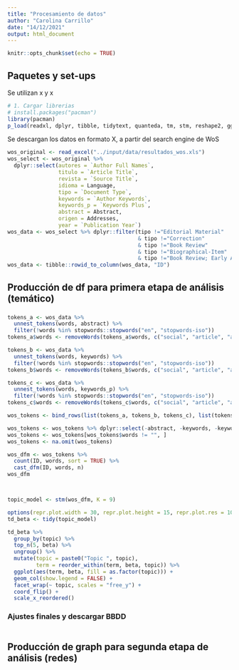 ```yaml
---
title: "Procesamiento de datos"
author: "Carolina Carrillo"
date: "14/12/2021"
output: html_document
---
```


```r
knitr::opts_chunk$set(echo = TRUE)
```

## Paquetes y set-ups
Se utilizan x y x

```r
# 1. Cargar librerias
# install.packages("pacman")
library(pacman)
p_load(readxl, dplyr, tibble, tidytext, quanteda, tm, stm, reshape2, ggplot2)
```

Se descargan los datos en formato X, a partir del search engine de WoS

```r
wos_original <- read_excel("../input/data/resultados_wos.xls")
wos_select <- wos_original %>% 
  dplyr::select(autores = `Author Full Names`,
                titulo = `Article Title`, 
                revista = `Source Title`, 
                idioma = Language,
                tipo = `Document Type`,
                keywords = `Author Keywords`,
                keywords_p = `Keywords Plus`,
                abstract = Abstract,
                origen = Addresses,
                year = `Publication Year`)
wos_data <- wos_select %>% dplyr::filter(tipo !="Editorial Material" 
                                         & tipo !="Correction" 
                                         & tipo !="Book Review"
                                         & tipo !="Biographical-Item"
                                         & tipo !="Book Review; Early Access")
wos_data <- tibble::rowid_to_column(wos_data, "ID")
```

## Producción de df para primera etapa de análisis (temático)
### 
```r
tokens_a <- wos_data %>%
  unnest_tokens(words, abstract) %>%
  filter(!words %in% stopwords::stopwords("en", "stopwords-iso"))
tokens_a$words <- removeWords(tokens_a$words, c("social", "article", "analysis", "study"))

tokens_b <- wos_data %>%
  unnest_tokens(words, keywords) %>%
  filter(!words %in% stopwords::stopwords("en", "stopwords-iso"))
tokens_b$words <- removeWords(tokens_b$words, c("social", "article", "analysis", "study"))

tokens_c <- wos_data %>%
  unnest_tokens(words, keywords_p) %>%
  filter(!words %in% stopwords::stopwords("en", "stopwords-iso"))
tokens_c$words <- removeWords(tokens_c$words, c("social", "article", "analysis", "study", "variables", "studies"))

wos_tokens <- bind_rows(list(tokens_a, tokens_b, tokens_c), list(tokens_a, tokens_b, tokens_c))

wos_tokens <- wos_tokens %>% dplyr::select(-abstract, -keywords, -keywords_p)
wos_tokens <- wos_tokens[wos_tokens$words != "", ]
wos_tokens <- na.omit(wos_tokens)

wos_dfm <- wos_tokens %>%
  count(ID, words, sort = TRUE) %>%
  cast_dfm(ID, words, n)
wos_dfm



topic_model <- stm(wos_dfm, K = 9)

options(repr.plot.width = 30, repr.plot.height = 15, repr.plot.res = 100, warn=-1)
td_beta <- tidy(topic_model)

td_beta %>%
  group_by(topic) %>%
  top_n(5, beta) %>%
  ungroup() %>%
  mutate(topic = paste0("Topic ", topic),
         term = reorder_within(term, beta, topic)) %>%
  ggplot(aes(term, beta, fill = as.factor(topic))) +
  geom_col(show.legend = FALSE) +
  facet_wrap(~ topic, scales = "free_y") +
  coord_flip() +
  scale_x_reordered()


```


### Ajustes finales y descargar BBDD
```r

```


## Producción de graph para segunda etapa de análisis (redes)


